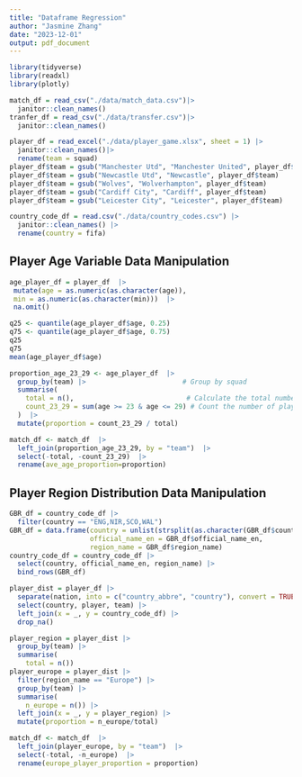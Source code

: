 ```yaml
---
title: "Dataframe Regression"
author: "Jasmine Zhang"
date: "2023-12-01"
output: pdf_document
---
```


```r
library(tidyverse)
library(readxl)
library(plotly)
```

```r
match_df = read_csv("./data/match_data.csv")|> 
  janitor::clean_names()
tranfer_df = read_csv("./data/transfer.csv")|> 
  janitor::clean_names() 

player_df = read_excel("./data/player_game.xlsx", sheet = 1) |> 
  janitor::clean_names()|>
  rename(team = squad)
player_df$team = gsub("Manchester Utd", "Manchester United", player_df$team)
player_df$team = gsub("Newcastle Utd", "Newcastle", player_df$team)
player_df$team = gsub("Wolves", "Wolverhampton", player_df$team)
player_df$team = gsub("Cardiff City", "Cardiff", player_df$team)
player_df$team = gsub("Leicester City", "Leicester", player_df$team)

country_code_df = read.csv("./data/country_codes.csv") |> 
  janitor::clean_names() |> 
  rename(country = fifa) 
```

## Player Age Variable Data Manipulation

```r
age_player_df = player_df  |> 
 mutate(age = as.numeric(as.character(age)),
 min = as.numeric(as.character(min)))  |> 
 na.omit()

q25 <- quantile(age_player_df$age, 0.25)
q75 <- quantile(age_player_df$age, 0.75)
q25
q75
mean(age_player_df$age)

proportion_age_23_29 <- age_player_df  |> 
  group_by(team) |>                        # Group by squad
  summarise(
    total = n(),                            # Calculate the total number of players in each squad
    count_23_29 = sum(age >= 23 & age <= 29) # Count the number of players aged between 23 and 29
  )  |> 
  mutate(proportion = count_23_29 / total)

match_df <- match_df  |> 
  left_join(proportion_age_23_29, by = "team")  |> 
  select(-total, -count_23_29)  |> 
  rename(ave_age_proportion=proportion)
```

## Player Region Distribution Data Manipulation

```r
GBR_df = country_code_df |> 
  filter(country == "ENG,NIR,SCO,WAL") 
GBR_df = data.frame(country = unlist(strsplit(as.character(GBR_df$country), ",")),
                    official_name_en = GBR_df$official_name_en,
                    region_name = GBR_df$region_name)
country_code_df = country_code_df |> 
  select(country, official_name_en, region_name) |> 
  bind_rows(GBR_df)

player_dist = player_df |>
  separate(nation, into = c("country_abbre", "country"), convert = TRUE) |> 
  select(country, player, team) |> 
  left_join(x = _, y = country_code_df) |> 
  drop_na()
```


```r
player_region = player_dist |>
  group_by(team) |>                       
  summarise(
    total = n()) 
player_europe = player_dist |>
  filter(region_name == "Europe") |> 
  group_by(team) |>                       
  summarise(
    n_europe = n()) |> 
  left_join(x = _, y = player_region) |> 
  mutate(proportion = n_europe/total)

match_df <- match_df  |> 
  left_join(player_europe, by = "team")  |> 
  select(-total, -n_europe)  |> 
  rename(europe_player_proportion = proportion)
```

